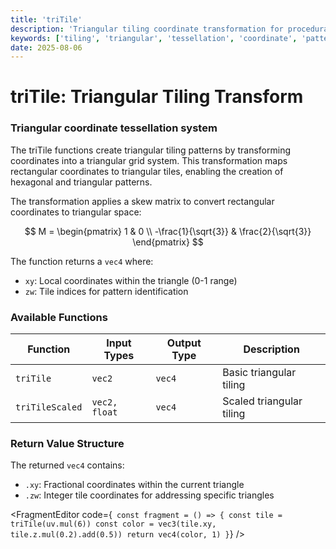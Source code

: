 ```yaml
---
title: 'triTile'
description: 'Triangular tiling coordinate transformation for procedural patterns'
keywords: ['tiling', 'triangular', 'tessellation', 'coordinate', 'pattern', 'procedural']
date: 2025-08-06
---
```



# triTile: Triangular Tiling Transform

### Triangular coordinate tessellation system

The triTile functions create triangular tiling patterns by transforming coordinates into a triangular grid system. This transformation maps rectangular coordinates to triangular tiles, enabling the creation of hexagonal and triangular patterns.

The transformation applies a skew matrix to convert rectangular coordinates to triangular space:

$$
M = \begin{pmatrix}
1 & 0 \\
-\frac{1}{\sqrt{3}} & \frac{2}{\sqrt{3}}
\end{pmatrix}
$$

The function returns a `vec4` where:

- `xy`: Local coordinates within the triangle (0-1 range)
- `zw`: Tile indices for pattern identification

### Available Functions

| Function        | Input Types   | Output Type | Description              |
| --------------- | ------------- | ----------- | ------------------------ |
| `triTile`       | `vec2`        | `vec4`      | Basic triangular tiling  |
| `triTileScaled` | `vec2, float` | `vec4`      | Scaled triangular tiling |

### Return Value Structure

The returned `vec4` contains:

- `.xy`: Fractional coordinates within the current triangle
- `.zw`: Integer tile coordinates for addressing specific triangles

<FragmentEditor
        code={`
const fragment = () => {
        const tile = triTile(uv.mul(6))
        const color = vec3(tile.xy, tile.z.mul(0.2).add(0.5))
        return vec4(color, 1)
}`}
/>

